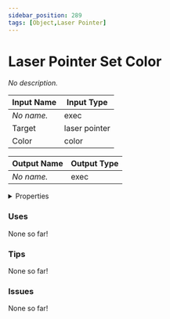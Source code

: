 ```yaml
---
sidebar_position: 289
tags: [Object,Laser Pointer]
---
```


# Laser Pointer Set Color

*No description.*




<EsbSvg />

| Input Name | Input Type |
|-----------|-----------|
| *No name.* | exec |
| Target | laser pointer |
| Color | color |

| Output Name | Output Type |
|-----------|-----------|
| *No name.* | exec |


<details>
  <summary>Properties</summary>
  <div>
    <div>
    <table>
      <thead>
        <tr>
          <th>Is beta required?</th>
          <th>❌</th>
        </tr>
        <tr>
          <th>Is this chip a trolling risk?</th>
          <th>❌</th>
        </tr>
        <tr>
          <th>Chip UUID</th>
          <th>1fe56621-d070-43bd-a268-13538b401356</th>
        </tr>
      </thead>
    </table>
    </div>
  </div>
</details>

### Uses

None so far!

### Tips

None so far!

### Issues

None so far!